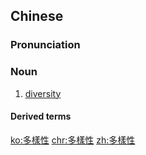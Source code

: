 {{also|多様性}}
==Chinese==
{{zh-forms|s=多样性|type=21}}

===Pronunciation===
{{zh-pron
|m=duōyàngxìng
|c=do1 joeng6 sing3
|cat=n
}}

===Noun===
{{zh-noun}}

# [[diversity]]

====Derived terms====
{{zh-der|生物多樣性}}

[[ko:多樣性]]
[[chr:多樣性]]
[[zh:多樣性]]